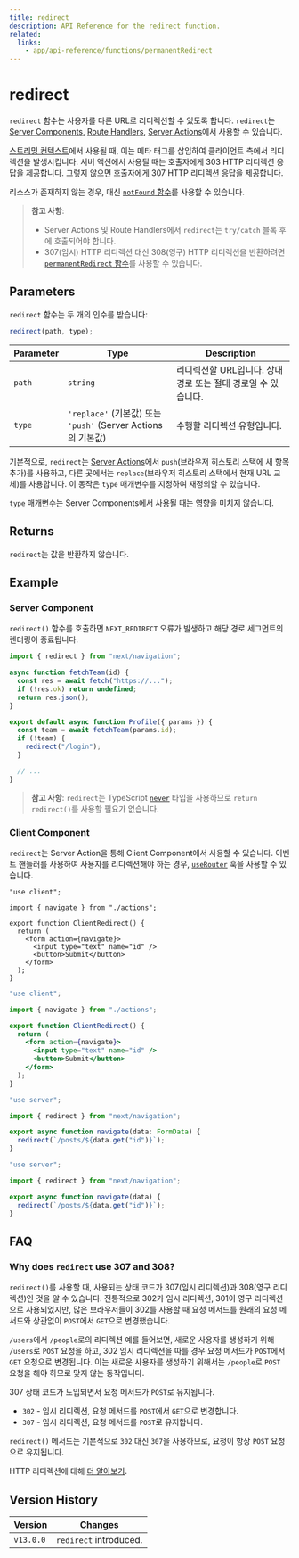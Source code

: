 ```yaml
---
title: redirect
description: API Reference for the redirect function.
related:
  links:
    - app/api-reference/functions/permanentRedirect
---
```


# redirect

`redirect` 함수는 사용자를 다른 URL로 리디렉션할 수 있도록 합니다. `redirect`는 [Server Components](/docs/app/building-your-application/rendering/server-components), [Route Handlers](/docs/app/building-your-application/routing/route-handlers), [Server Actions](/docs/app/building-your-application/data-fetching/server-actions-and-mutations)에서 사용할 수 있습니다.

[스트리밍 컨텍스트](/docs/app/building-your-application/routing/loading-ui-and-streaming#what-is-streaming)에서 사용될 때, 이는 메타 태그를 삽입하여 클라이언트 측에서 리디렉션을 발생시킵니다. 서버 액션에서 사용될 때는 호출자에게 303 HTTP 리디렉션 응답을 제공합니다. 그렇지 않으면 호출자에게 307 HTTP 리디렉션 응답을 제공합니다.

리소스가 존재하지 않는 경우, 대신 [`notFound` 함수](/docs/app/api-reference/functions/not-found)를 사용할 수 있습니다.

> **참고 사항**:
>
> - Server Actions 및 Route Handlers에서 `redirect`는 `try/catch` 블록 후에 호출되어야 합니다.
> - 307(임시) HTTP 리디렉션 대신 308(영구) HTTP 리디렉션을 반환하려면 [`permanentRedirect` 함수](/docs/app/api-reference/functions/permanentRedirect)를 사용할 수 있습니다.

## Parameters

`redirect` 함수는 두 개의 인수를 받습니다:

```js
redirect(path, type);
```

| Parameter | Type                                                         | Description                                                   |
| --------- | ------------------------------------------------------------ | ------------------------------------------------------------- |
| `path`    | `string`                                                     | 리디렉션할 URL입니다. 상대 경로 또는 절대 경로일 수 있습니다. |
| `type`    | `'replace'` (기본값) 또는 `'push'` (Server Actions의 기본값) | 수행할 리디렉션 유형입니다.                                   |

기본적으로, `redirect`는 [Server Actions](/docs/app/building-your-application/data-fetching/server-actions-and-mutations)에서 `push`(브라우저 히스토리 스택에 새 항목 추가)를 사용하고, 다른 곳에서는 `replace`(브라우저 히스토리 스택에서 현재 URL 교체)를 사용합니다. 이 동작은 `type` 매개변수를 지정하여 재정의할 수 있습니다.

`type` 매개변수는 Server Components에서 사용될 때는 영향을 미치지 않습니다.

## Returns

`redirect`는 값을 반환하지 않습니다.

## Example

### Server Component

`redirect()` 함수를 호출하면 `NEXT_REDIRECT` 오류가 발생하고 해당 경로 세그먼트의 렌더링이 종료됩니다.

```jsx filename="app/team/[id]/page.js"
import { redirect } from "next/navigation";

async function fetchTeam(id) {
  const res = await fetch("https://...");
  if (!res.ok) return undefined;
  return res.json();
}

export default async function Profile({ params }) {
  const team = await fetchTeam(params.id);
  if (!team) {
    redirect("/login");
  }

  // ...
}
```

> **참고 사항**: `redirect`는 TypeScript [`never`](https://www.typescriptlang.org/docs/handbook/2/functions.html#never) 타입을 사용하므로 `return redirect()`를 사용할 필요가 없습니다.

### Client Component

`redirect`는 Server Action을 통해 Client Component에서 사용할 수 있습니다. 이벤트 핸들러를 사용하여 사용자를 리디렉션해야 하는 경우, [`useRouter`](/docs/app/api-reference/functions/use-router) 훅을 사용할 수 있습니다.

```tsx filename="app/client-redirect.tsx" switcher
"use client";

import { navigate } from "./actions";

export function ClientRedirect() {
  return (
    <form action={navigate}>
      <input type="text" name="id" />
      <button>Submit</button>
    </form>
  );
}
```

```jsx filename="app/client-redirect.jsx" switcher
"use client";

import { navigate } from "./actions";

export function ClientRedirect() {
  return (
    <form action={navigate}>
      <input type="text" name="id" />
      <button>Submit</button>
    </form>
  );
}
```

```ts filename="app/actions.ts" switcher
"use server";

import { redirect } from "next/navigation";

export async function navigate(data: FormData) {
  redirect(`/posts/${data.get("id")}`);
}
```

```js filename="app/actions.js" switcher
"use server";

import { redirect } from "next/navigation";

export async function navigate(data) {
  redirect(`/posts/${data.get("id")}`);
}
```

## FAQ

### Why does `redirect` use 307 and 308?

`redirect()`를 사용할 때, 사용되는 상태 코드가 307(임시 리디렉션)과 308(영구 리디렉션)인 것을 알 수 있습니다. 전통적으로 302가 임시 리디렉션, 301이 영구 리디렉션으로 사용되었지만, 많은 브라우저들이 302를 사용할 때 요청 메서드를 원래의 요청 메서드와 상관없이 `POST`에서 `GET`으로 변경했습니다.

`/users`에서 `/people`로의 리디렉션 예를 들어보면, 새로운 사용자를 생성하기 위해 `/users`로 `POST` 요청을 하고, 302 임시 리디렉션을 따를 경우 요청 메서드가 `POST`에서 `GET` 요청으로 변경됩니다. 이는 새로운 사용자를 생성하기 위해서는 `/people`로 `POST` 요청을 해야 하므로 맞지 않는 동작입니다.

307 상태 코드가 도입되면서 요청 메서드가 `POST`로 유지됩니다.

- `302` - 임시 리디렉션, 요청 메서드를 `POST`에서 `GET`으로 변경합니다.
- `307` - 임시 리디렉션, 요청 메서드를 `POST`로 유지합니다.

`redirect()` 메서드는 기본적으로 `302` 대신 `307`을 사용하므로, 요청이 항상 `POST` 요청으로 유지됩니다.

HTTP 리디렉션에 대해 [더 알아보기](https://developer.mozilla.org/docs/Web/HTTP/Redirections).

## Version History

| Version   | Changes                |
| --------- | ---------------------- |
| `v13.0.0` | `redirect` introduced. |
